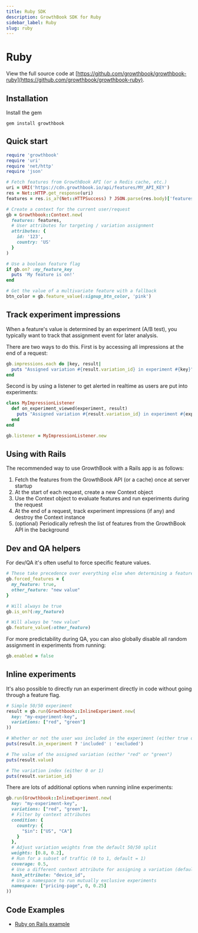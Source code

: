 ```yaml
---
title: Ruby SDK
description: GrowthBook SDK for Ruby
sidebar_label: Ruby
slug: ruby
---
```



# Ruby

View the full source code at [https://github.com/growthbook/growthbook-ruby](https://github.com/growthbook/growthbook-ruby).

## Installation

Install the gem

`gem install growthbook`

## Quick start

```ruby
require 'growthbook'
require 'uri'
require 'net/http'
require 'json'

# Fetch features from GrowthBook API (or a Redis cache, etc.)
uri = URI('https://cdn.growthbook.io/api/features/MY_API_KEY')
res = Net::HTTP.get_response(uri)
features = res.is_a?(Net::HTTPSuccess) ? JSON.parse(res.body)['features'] : nil

# Create a context for the current user/request
gb = Growthbook::Context.new(
  features: features,
  # User attributes for targeting / variation assignment
  attributes: {
    id: '123',
    country: 'US'
  }
)

# Use a boolean feature flag
if gb.on? :my_feature_key
  puts 'My feature is on!'
end

# Get the value of a multivariate feature with a fallback
btn_color = gb.feature_value(:signup_btn_color, 'pink')
```

## Track experiment impressions

When a feature's value is determined by an experiment (A/B test), you typically want to track that assignment event for later analysis.

There are two ways to do this. First is by accessing all impressions at the end of a request:

```ruby
gb.impressions.each do |key, result|
  puts "Assigned variation #{result.variation_id} in experiment #{key}"
end
```

Second is by using a listener to get alerted in realtime as users are put into experiments:

```ruby
class MyImpressionListener
  def on_experiment_viewed(experiment, result)
    puts "Assigned variation #{result.variation_id} in experiment #{experiment.key}"
  end
end

gb.listener = MyImpressionListener.new
```

## Using with Rails

The recommended way to use GrowthBook with a Rails app is as follows:

1. Fetch the features from the GrowthBook API (or a cache) once at server startup
2. At the start of each request, create a new Context object
3. Use the Context object to evaluate features and run experiments during the request
4. At the end of a request, track experiment impressions (if any) and destroy the Context instance
5. (optional) Periodically refresh the list of features from the GrowthBook API in the background

## Dev and QA helpers

For dev/QA it's often useful to force specific feature values.

```ruby
# These take precedence over everything else when determining a feature's value
gb.forced_features = {
  my_feature: true,
  other_feature: "new value"
}

# Will always be true
gb.is_on?(:my_feature)

# Will always be "new value"
gb.feature_value(:other_feature)
```

For more predictability during QA, you can also globally disable all random assignment in experiments from running:

```ruby
gb.enabled = false
```

## Inline experiments

It's also possible to directly run an experiment directly in code without going through a feature flag.

```ruby
# Simple 50/50 experiment
result = gb.run(Growthbook::InlineExperiment.new(
  key: "my-experiment-key",
  variations: ["red", "green"]
))

# Whether or not the user was included in the experiment (either true or false)
puts(result.in_experiment ? 'included' : 'excluded')

# The value of the assigned variation (either "red" or "green")
puts(result.value)

# The variation index (either 0 or 1)
puts(result.variation_id)
```

There are lots of additional options when running inline experiments:

```ruby
gb.run(Growthbook::InlineExperiment.new(
  key: "my-experiment-key",
  variations: ["red", "green"],
  # Filter by context attributes
  condition: {
    country: {
      "$in": ["US", "CA"]
    }
  },
  # Adjust variation weights from the default 50/50 split
  weights: [0.8, 0.2],
  # Run for a subset of traffic (0 to 1, default = 1)
  coverage: 0.5,
  # Use a different context attribute for assigning a variation (default = "id")
  hash_attribute: "device_id",
  # Use a namespace to run mutually exclusive experiments
  namespace: ["pricing-page", 0, 0.25]
))
```

## Code Examples

- [Ruby on Rails example <ExternalLink />](https://github.com/growthbook/examples/tree/main/acme_donuts_rails)
